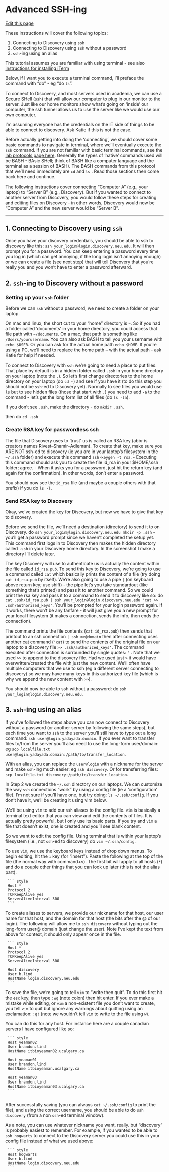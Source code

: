 # Advanced SSH-ing

[Edit this page](https://github.com/DrK-Lo/lotterhoslabprotocols/edit/main/bioinformagics_2-3_advanced_sshing.qmd)

These instructions will cover the following topics:

1. Connecting to Discovery using `ssh`
1. Connecting to Discovery using `ssh` without a password
1. `ssh`-ing using an alias

This tutorial assumes you are familiar with using terminal - see also [instructions for installing iTerm](https://drk-lo.github.io/lotterhoslabprotocols/bioinformagics_1_install_iterm.html)

Below, if I want you to execute a terminal command, I’ll preface the command with “do” - eg “do `ls`”.

To connect to Discovery, and most servers used in academia, we can use a Secure SHell (`ssh`) that will allow our computer to plug in our monitor to the server. Just like our home monitors show what’s going on ‘inside’ our computer, the ssh tunnel allows us to use the server like we would use our own computer.

I’m assuming everyone has the credentials on the IT side of things to be able to connect to discovery. Ask Katie if this is not the case.

Before actually getting into doing the ‘connecting’, we should cover some basic commands to navigate in terminal, where we’ll eventually execute the `ssh` command.
If you are not familiar with basic terminal commands, see the [lab protocols page here](https://drk-lo.github.io/lotterhoslabprotocols/code_unixcommands.html). Generally the types of ‘native’ commands used will be BASH - BAsic SHell; think of BASH like a computer language and the terminal as a session of BASH).
The BASH commands from this protocol that we’ll need immediately are `cd` and `ls` . Read those sections then come back here and continue.

The following instructions cover connecting "Computer A" (e.g., your laptop) to "Server B" (e.g., Discovery). But if you wanted to connect to another server from Discovery, you would follow these steps for creating and editing files on Discovery - in other words, Discovery would now be "Computer A" and the new server would be "Server B".

---

## 1. Connecting to Discovery using `ssh`

Once you have your discovery credentials, you should be able to ssh to discovery like this: `ssh your_login@login.discovery.neu.edu`. It will then prompt you for a password. You can keep entering a password every time you log in (which can get annoying, if the long login isn’t annoying enough) or we can create a file (see next step) that will tell Discovery that you’re really you and you won’t have to enter a password afterward.


## 2. `ssh`-ing to Discovery without a password

### Setting up your `ssh` folder

Before we can `ssh` without a password, we need to create a folder on your laptop.

On mac and linux, the short cut to your “home” directory is `~`. So if you had a folder called ‘documents’ in your home directory, you could access that file path with `~/documents`.  On a mac, that path is something like `/Users/yourusername`. You can also ask BASH to tell you your username with `echo $USER`. Or you can ask for the actual home path `echo $HOME`. If you're using a PC, we'll need to replace the home path `~` with the actual path - ask Katie for help if needed.

To connect to Discovery with `ssh` we’re going to need a place to put files. That place by default is in a hidden folder called `.ssh` in your home directory on your laptop (note the `.`). So let’s first change directories to the home directory on your laptop (do `cd ~`) and see if you have it (to do this step you should not be `ssh`-ed to Discovery yet). Normally to see files you would use `ls` but to see hidden files  (those that start with `.`) you need to add `-a` to the command - let’s get the long form list of all files (do `ls -la`).

If you don’t see `.ssh`, make the directory - do `mkdir .ssh`.

then do `cd .ssh`

### Create RSA key for passwordless ssh

The file that Discovery uses to ‘trust’ us is called an RSA key (abbr is creators names Rivest–Shamir–Adleman). To create that key, make sure you ARE NOT ssh-ed to discovery (ie you are in your laptop’s filesystem in the `~/.ssh` folder) and execute this command `ssh-keygen -t rsa`.
     - Executing this command should ask you to create the file id_rsa in your $HOME/.ssh folder; agree.
     - When it asks you for a password, just hit the return key (and again for the confirmation). In other words, don’t enter a password.

You should now see the `id_rsa` file (and maybe a couple others with that prefix) if you do `ls -l`.

### Send RSA key to Discovery

Okay, we’ve created the key for Discovery, but now we have to give that key to discovery.

Before we send the file, we’ll need a destination (directory) to send it to on Discovery. do `ssh your_login@login.discovery.neu.edu mkdir -p .ssh` - you’ll get a password prompt since we haven’t completed the setup yet. This command first logs in to Discovery then makes the hidden directory called `.ssh` in your Discovery home directory. In the screenshot I make a directory I’ll delete later.

The key Discovery will use to authenticate us is actually the content within the file called `id_rsa.pub`. To send this key to Discovery,  we’re going to use a command called `cat` which basically prints the content of a file (try doing `cat id_rsa.pub` by itself). We’re also going to use a pipe `|` (on keyboard above return key; use shift) - the pipe let’s you take standardout (like something that’s printed) and pass it to another command. So we could print the rsa key and pass it to a command to send it to discovery like so: do `cat .ssh/id_rsa.pub | ssh your_login@login.discovery.neu.edu 'cat >> .ssh/authorized_keys'`. You’ll be prompted for your login password again. If it works, there won’t be any fanfare - it will just give you a new prompt for your local filesystem (it makes a connection, sends the info, then ends the connection).

The command prints the file contents (`cat id_rsa.pub`) then sends that printout to an ssh connection `| ssh me@domain` then after connecting uses another cat command (`'cat`) to send the contents of the original file on our laptop to a discovery file `>> .ssh/authorized_keys'`. The command executed after connection is surrounded by single quotes: `'` . Note that we used `>>` to append to the discovery file. Had we used just `>` it would have overwritten/created the file with just the new content. We’ll often have multiple computers that we use to ssh (eg a different server connecting to discovery) so we may have many keys in this authorized key file (which is why we append the new content with `>>`).

You should now be able to ssh without a password: do `ssh your_login@login.discovery.neu.edu`.

## 3. `ssh`-ing using an alias

If you've followed the steps above you can now connect to Discovery without a password (or another server by following the same steps), but each time you want to `ssh` to the server you'll still have to type out a long command: `ssh user@login.yadayada.domain`. If you ever want to transfer files to/from the server you'll also need to use the long-form user/domain: eg `scp localfile.txt user@login.yadayada.domain:/path/to/transfer_location`.

With an alias, you can replace the `user@login` with a nickname for the server and make `ssh`-ing much easier: eg `ssh discovery`. Or for transferring files: `scp localfile.txt discovery:/path/to/transfer_location`.

In Step 2 we created the `~/.ssh` directory on our laptops. We can customize the way `ssh` connections “work” by using a config file (ie a ‘configuration’ file). I’m not sure if you’ll have one, but try doing: `ls ~/.ssh/config`. If you don’t have it, we’ll be creating it using vim below.

We’ll be using `vim` to add our `ssh` aliases to the config file. `vim` is basically a terminal text editor that you can view and edit the contents of files. It is actually pretty powerful, but I only use its basic parts. If you try and `vim` a file that doesn’t exist, one is created and you’ll see blank content.

So we want to edit the config file. Using terminal that is within your laptop's filesystem (i.e., not `ssh`-ed to discovery) do `vim ~/.ssh/config`.

To use `vim`, we use the keyboard keys instead of drop down menus. To begin editing, hit the `i` key (for “insert”). Paste the following at the top of the file (the normal way with command+v). The first bit will apply to all hosts (`*`) and do a couple other things that you can look up later (this is not the alias part).

     ``` {style="background-color: gainsboro"}
     Host *
     Protocol 2
     TCPKeepAlive yes
     ServerAliveInterval 300
     ```

To create aliases to servers, we provide our nickname for that host, our user name for that host, and the domain for that host (the bits after the @ of our login). The following will allow me to `ssh discovery` without typing out the long-form user@ domain (just change the user). Note I've kept the text from above for context, it should only appear once in the file.

     ``` {style="background-color: gainsboro"}
     Host *
     Protocol 2
     TCPKeepAlive yes
     ServerAliveInterval 300
     
     Host discovery
     User b.lind
     HostName login.discovery.neu.edu
     ```

To save the file, we’re going to tell `vim` to “write then quit”. To do this first hit the `esc` key, then type `:wq` (note colon) then hit enter. If you ever make a mistake while editing, or `vim` a non-existent file you don’t want to create, you tell `vim` to quit but ignore any warnings about quitting using an exclamation: `:q!` (note we wouldn’t tell `vim` to write to the file using `w`).

You can do this for any host. For instance here are a couple canadian servers I have configured like so:

     ``` {style="background-color: gainsboro"}
     Host yeaman02
     User brandon.lind
     HostName itbioyeaman02.ucalgary.ca
     
     Host yeaman01
     User brandon.lind
     HostName itbioyeaman.ucalgary.ca
     
     Host yeaman03
     User brandon.lind
     HostName itbioyeaman03.ucalgary.ca
     ```
     
After successfully saving (you can always `cat ~/.ssh/config` to print the file), and using the correct username, you should be able to do `ssh discovery` (from a non `ssh`-ed terminal window). 

As a note, you can use whatever nickname you want, really. but "discovery" is probably easiest to remember. For example, if you wanted to be able to `ssh hogwarts` to connect to the Discovery server you could use this in your config file instead of what we used above:

     ``` {style="background-color: gainsboro"}
     Host hogwarts
     User b.lind
     HostName login.discovery.neu.edu
     ```






